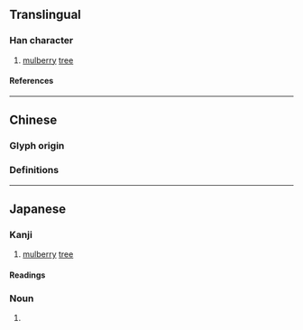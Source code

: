 {{also|桑}}
{{character info}}
{{character info|0x2F8E1}}
==Translingual==

===Han character===
{{Han char|rn=75|rad=木|as=06|sn=10|four=|canj=JTD|ids=⿱卉木<small>(GJ)</small>,⿱卉朩<small>(T)</small>}}

# [[mulberry]] [[tree]]

====References====
{{Han ref|kx=0526.040|dkj=14685|hdz=21176.120|uh=6852|ud=26706}}
{{Han ref|uh=2F8E1}}

----

==Chinese==

===Glyph origin===
{{Han etym}}

===Definitions===
{{zh-see|桑|v}} <!--《康熙字典·桒》:《正字通》俗桑字。-->

----

==Japanese==

===Kanji===
{{ja-kanji|grade=|rs=木06}}

# [[mulberry]] [[tree]]

====Readings====
{{ja-readings
|goon=そう<さう
|kanon=そう<さう
|kun=くわ-<くは-
}}

===Noun===
{{ja-noun|くわ|クワ|hhira=くは|hkata=クハ}}

# {{alternative form of|ja|桑||mulberry tree}}